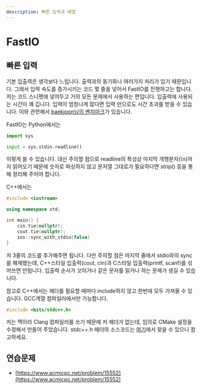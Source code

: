 ```yaml
---
description: 빠른 입력과 배열
---
```


# FastIO

## 빠른 입력

기본 입출력은 생각보다 느립니다. 출력과의 동기화나 여러가지 처리가 있기 때문입니다. 그래서 입력 속도를 증가시키는 코드 몇 줄을 넣어서 FastIO를 진행하고는 합니다. 저는 코드 스니펫에 넣어두고 거의 모든 문제에서 사용하는 편입니다. 입출력에 사용되는 시간이 꽤 깁니다. 입력이 엄청나게 많다면 입력 만으로도 시간 초과를 받을 수 있습니다. 이와 관련해서 [baekjoon님의 벤치마크](https://www.acmicpc.net/blog/view/56)가 있습니다.

FastIO는 Python에서는

```python
import sys

input = sys.stdin.readline()
```

이렇게 쓸 수 있습니다. 대신 주의할 점으로 readline의 특성상 마지막 개행문자(\n)까지 읽어오기 때문에 숫자로 파싱하지 않고 문자열 그대로가 필요하다면 strip() 등을 통해 정리해 주어야 합니다.

C++에서는

```cpp
#include <iostream>

using namespace std;

int main() {
    cin.tie(nullptr);
    cout.tie(nullptr);
    ios::sync_with_stdio(false)
}
```

저 3줄의 코드를 추가해주면 됩니다. 다만 주의할 점은 마지막 줄에서 stdio와의 sync를 해제했는데, C++스타일 입출력(cout, cin)과 C스타일 입출력(printf, scanf)를 섞어쓰면 안됩니다. 입출력 순서가 꼬이거나 같은 문자를 읽거나 하는 문제가 생길 수 있습니다.

참고로 C++에서는 헤더를 필요할 때마다 include하지 않고 한번에 모두 가져올 수 있습니다. GCC계열 컴파일러에서만 가능합니다.

```cpp
#include <bits/stdc++.h>
```

저는 맥이라 Clang 컴파일러를 쓰기 때문에 저 헤더가 없는데, 임의로 CMake 설정을 수정해서 만들어 주었습니다. stdc++.h 헤더의 소스코드는 [여기](https://gist.github.com/Einstrasse/ac0fe7d7450621a39364ed3b05cacd11)에서 찾을 수 있으니 참고하세요.



## 연습문제

* [https://www.acmicpc.net/problem/15552](https://www.acmicpc.net/problem/15552)
